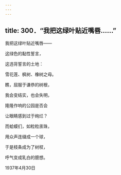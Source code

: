 ```yaml
---
---
---
```

title: 300．“我把这绿叶贴近嘴唇……”
---




我把这绿叶贴近嘴唇——

这绿色的黏性誓言，

这违背誓言的土地：

雪花莲、枫树、橡树之母。

瞧，屈服于谦恭的树根，

我会变结实，也会失明，

隆隆作响的公园是否会

让眼睛感到过于绚烂？

而蛤蟆们，如粒粒汞珠，

用众声连缀成一个球，

于是枝条成为了树杈，

呼气变成乳白的臆想。

1937年4月30日